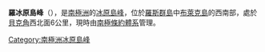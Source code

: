 {{coord|78|15|S|166|7|E|display=title}}

'''羅冰原島峰'''（{{lang-en|Rowe Nunataks}}），是[[南極洲|南極洲]]的[[冰原島峰|冰原島峰]]，位於[[羅斯群島|羅斯群島]]中[[布萊克島_(羅斯群島)|布萊克島]]的西南部，處於[[貝克角|貝克角]]西北面6公里，現時由[[南極條約體系|南極條約體系]]管理。

{{Antarctica-geo-stub}}
[[Category:南極洲冰原島峰|Category:南極洲冰原島峰]]